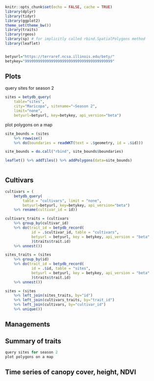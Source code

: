
```r
knitr::opts_chunk$set(echo = FALSE, cache = TRUE)
library(dplyr)
library(tidyr)
library(ggplot2)
theme_set(theme_bw())
library(traits)
library(rgeos)
library(sp) # for implicitly called rbind.SpatialPolygons method
library(leaflet)


betyurl="https://terraref.ncsa.illinois.edu/bety/"
betykey="9999999999999999999999999999999999999999"
```


## Plots


query sites for season 2

```r
sites = betydb_query(
	table="sites",
	city="Maricopa", sitename="~Season 2",
	limit="none",
	betyurl=betyurl, key=betykey, api_version="beta")
```

plot polygons on a map

```r
site_bounds = (sites
	%>% rowwise()
	%>% do(boundaries = readWKT(text = .$geometry, id = .$id)))

site_bounds = do.call("rbind", site_bounds$boundaries)

leaflet() %>% addTiles() %>% addPolygons(data=site_bounds)
 
```

## Cultivars

```r
cultivars = (
	betydb_query(
		table = "cultivars", limit = "none",
		betyurl=betyurl, key=betykey, api_version="beta")
	%>% rename(cultivar_id = id))

cultivars_traits = (cultivars
	%>% group_by(cultivar_id)
	%>% do(trait_id = betydb_record(
			id = .$cultivar_id, table = "cultivars",
			betyurl = betyurl, key = betykey, api_version = "beta"
			)$traits$trait.id)
	%>% unnest())

sites_traits = (sites
	%>% group_by(id)
	%>% do(trait_id = betydb_record(
			id = .$id, table = "sites",
			betyurl = betyurl, key = betykey, api_version = "beta"
			)$traits$trait.id)
	%>% unnest())

sites = (sites 
	%>% left_join(sites_traits, by="id")
	%>% left_join(cultivars_traits, by="trait_id")
	%>% left_join(cultivars, by="cultivar_id")
	%>% unique())

```

## Managements

## Summary of traits

```r

query sites for season 2
plot polygons on a map

```

## Time series of canopy cover, height, NDVI
